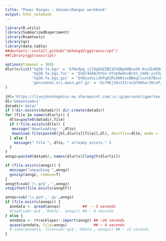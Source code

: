 ```yaml
---
title: "Power Ranges : GenomicRanges workbook"
output: html_notebook
---
```



```r
library(R.utils)
library(SummarizedExperiment)
library(Rsamtools)
library(qs)
library(data.table)
##devtools::install_github("dzhang32/ggtranscript")
##library(ggtranscript)
```


```r
options(timeout = 300)
dlurls=list('hg38.fa.bgz' = 'EfWx9pg_ijlOqGUZZBI1FXQBpOOBuvhE-KvoZLWXQdOYSw?e=tVY4tL',
            'hg38.fa.bgz.fai' = 'EUQr4eDAJVtGv-UY2p9wOnsBcU3_Cmdk-ysIVgXyqrOxTw?e=FKEGJY',
            'hg38.fa.bgz.gzi' = 'EVWjuVzLc2hFg8ZPLO6RzscBBeqllusCA7BssBer1qvB9g?e=Zex951',
            'gencode43.nri.main.gtf.gz' = 'EcrHEjtDsI5IrxLQ74HharIBroPzsEOWqMzW_2CMMgk9yQ?e=XtQ82j'
)
          
jhl='https://livejohnshopkins-my.sharepoint.com/:u:/g/personal/gpertea1_jh_edu/'
dl='&download=1'
datadir='data/'
if (!dir.exists(datadir)) dir.create(datadir)
for (file in names(dlurls)) {
  dlto=paste0(datadir,file)
  if (!file.exists(dlto)) {
   message("downloading: ",dlto)
   download.file(paste0(jhl,dlurls[[file]],dl), destfile=dlto, mode = 'wb')
  } else {
    message(" file ", dlto, " already exists." )
  }
}
anngz=paste0(datadir, names(dlurls)[length(dlurls)])

if (file.exists(anngz)) {
  message("unpacking ",anngz)
  gunzip(anngz, remove=T)
}
anngtf=sub('\\.gz$','',anngz)
stopifnot(file.exists(anngtf))
```
```r
annqs=sub('\\.gz$','.qs',anngz)
if (file.exists(annqs)) {
  anndata <- qread(annqs)          ##  ~ 3 seconds
  #load(sub('qs$','Rdata', annqs)) ## ~ 9 seconds
} else {
  anndata <- rtracklayer::import(anngz) ## ~20 seconds
  qsave(anndata, file=annqs)            ## ~ 4 seconds
  # save(anndata, file=sub('qs$','Rdata', annqs)) ## ~ 12 seconds
}
```

